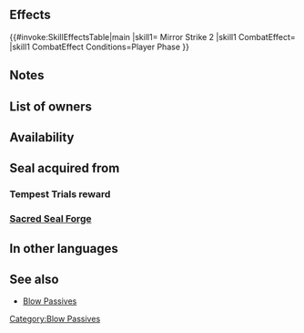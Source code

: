 {{Passive
|type=A
|exclusive=0
|1name=Mirror Strike 1
|1tagid=SID_鬼神明鏡の一撃1
|1promotionRarity=5
|1promotionTier=1
|1effect=If unit initiates combat, grants Atk/Res+2 during combat.
|1cost=120
|1required=Death Blow 1;Warding Blow 1
|2name=Mirror Strike 2
|2tagid=SID_鬼神明鏡の一撃2
|2effect=If unit initiates combat, grants Atk/Res+4 during combat.
|2cost=240
|canUseWeapon={{WeaponList|exclude=Staff}}
|canUseMove={{MoveList|all}}
|properties=random_all
}}
==Effects==
{{#invoke:SkillEffectsTable|main
|skill1={{Si|Mirror Strike 2}} Mirror Strike 2
|skill1 CombatEffect={{SkillEffectText|Temporary buffs|Atk/Res|4}}
|skill1 CombatEffect Conditions=Player Phase
}}
==Notes==
{{IfUnitInitiates}}
{{Temporary buffs}}
==List of owners==
{{Skill Hero List}}
{{NoInheritHeroes}}

==Availability==
{{PassiveFocusList}}
{{PassiveDistributionList}}
{{PassiveCombatManualList}}
==Seal acquired from==
===Tempest Trials reward===
{{Tempest Trials seal reward}}
===[[Sacred Seal Forge]]===
{{SealCosts
|seals=Mirror Strike 1;Mirror Strike 2
|badgeColor=Transparent
|costs1=20;100;20
|costs2=400;1000;100
}}
==In other languages==
{{OtherLanguages
|japanese=鬼神明鏡の一撃
|german=Spiegelschlag
|spanishEU=Asalto espejo
|spanishLA=Asalto reflejo
|french=Coup résolu
|italian=Colpo specchio
|chineseTW=鬼神明鏡擊
|portuguese=Golpe espelho
}}
==See also==
{{See also skills|cond=Description LIKE '%if unit initiates combat, grants Atk/Res+%' AND Exclusive='1'}}
* [[Blow Passives]]
{{Seals Navbox}}
{{Passives Navbox|A}}
[[Category:Blow Passives]]